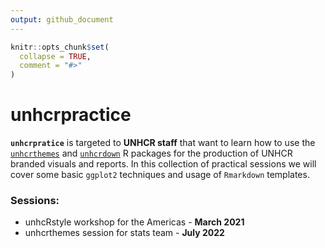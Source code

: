```yaml
---
output: github_document
---
```


<!-- README.md is generated from README.Rmd. Please edit that file -->

```r
knitr::opts_chunk$set(
  collapse = TRUE,
  comment = "#>"
)
```

# unhcrpractice

<!-- badges: start -->
<!-- badges: end -->

**`unhcrpratice`** is targeted to **UNHCR staff** that want to learn how to use the [`unhcrthemes`](https://github.com/vidonne/unhcrthemes) and [`unhcrdown`](https://github.com/vidonne/unhcrdown) R packages for the production of UNHCR branded visuals and reports. In this collection of practical sessions we will cover some basic `ggplot2` techniques and usage of `Rmarkdown` templates.

### Sessions:

- unhcRstyle workshop for the Americas - **March 2021**
- unhcrthemes session for stats team - **July 2022**
